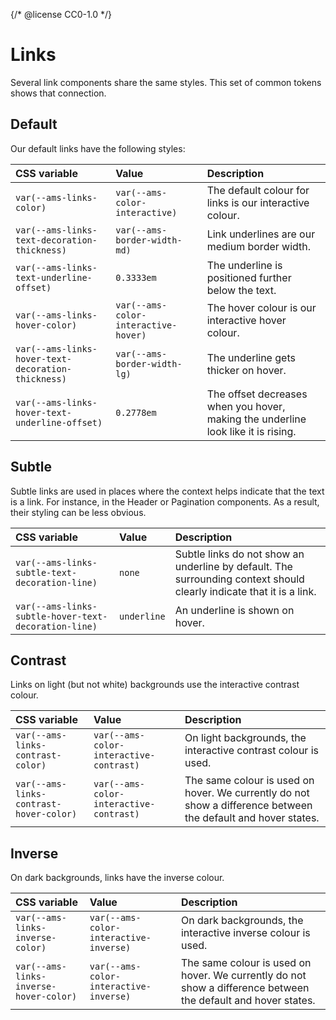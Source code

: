 {/* @license CC0-1.0 */}


<Meta title="Brand/Design Tokens/Links" />

# Links

Several link components share the same styles.
This set of common tokens shows that connection.

## Default

Our default links have the following styles:

| CSS variable                                       | Value                                | Description                                                                       |
| :------------------------------------------------- | :----------------------------------- | :-------------------------------------------------------------------------------- |
| `var(--ams-links-color)`                           | `var(--ams-color-interactive)`       | The default colour for links is our interactive colour.                           |
| `var(--ams-links-text-decoration-thickness)`       | `var(--ams-border-width-md)`         | Link underlines are our medium border width.                                      |
| `var(--ams-links-text-underline-offset)`           | `0.3333em`                           | The underline is positioned further below the text.                               |
| `var(--ams-links-hover-color)`                     | `var(--ams-color-interactive-hover)` | The hover colour is our interactive hover colour.                                 |
| `var(--ams-links-hover-text-decoration-thickness)` | `var(--ams-border-width-lg)`         | The underline gets thicker on hover.                                              |
| `var(--ams-links-hover-text-underline-offset)`     | `0.2778em`                           | The offset decreases when you hover, making the underline look like it is rising. |

## Subtle

Subtle links are used in places where the context helps indicate that the text is a link.
For instance, in the Header or Pagination components.
As a result, their styling can be less obvious.

| CSS variable                                         | Value       | Description                                                                                                          |
| :--------------------------------------------------- | :---------- | :------------------------------------------------------------------------------------------------------------------- |
| `var(--ams-links-subtle-text-decoration-line)`       | `none`      | Subtle links do not show an underline by default. The surrounding context should clearly indicate that it is a link. |
| `var(--ams-links-subtle-hover-text-decoration-line)` | `underline` | An underline is shown on hover.                                                                                      |

## Contrast

Links on light (but not white) backgrounds use the interactive contrast colour.

| CSS variable                            | Value                                   | Description                                                                                                   |
| :-------------------------------------- | :-------------------------------------- | :------------------------------------------------------------------------------------------------------------ |
| `var(--ams-links-contrast-color)`       | `var(--ams-color-interactive-contrast)` | On light backgrounds, the interactive contrast colour is used.                                                |
| `var(--ams-links-contrast-hover-color)` | `var(--ams-color-interactive-contrast)` | The same colour is used on hover. We currently do not show a difference between the default and hover states. |

## Inverse

On dark backgrounds, links have the inverse colour.

| CSS variable                           | Value                                  | Description                                                                                                   |
| :------------------------------------- | :------------------------------------- | :------------------------------------------------------------------------------------------------------------ |
| `var(--ams-links-inverse-color)`       | `var(--ams-color-interactive-inverse)` | On dark backgrounds, the interactive inverse colour is used.                                                  |
| `var(--ams-links-inverse-hover-color)` | `var(--ams-color-interactive-inverse)` | The same colour is used on hover. We currently do not show a difference between the default and hover states. |
